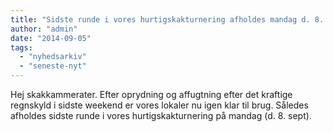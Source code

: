 ```yaml
---
title: "Sidste runde i vores hurtigskakturnering afholdes mandag d. 8. sept."
author: "admin"
date: "2014-09-05"
tags: 
  - "nyhedsarkiv"
  - "seneste-nyt"
---
```


Hej skakkammerater. Efter oprydning og affugtning efter det kraftige regnskyld i sidste weekend er vores lokaler nu igen klar til brug. Således afholdes sidste runde i vores hurtigskakturnering på mandag (d. 8. sept).

